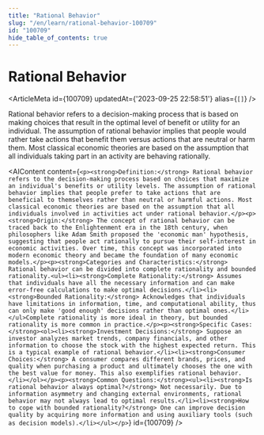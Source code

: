 ```yaml
---
title: "Rational Behavior"
slug: "/en/learn/rational-behavior-100709"
id: "100709"
hide_table_of_contents: true
---
```



# Rational Behavior

<ArticleMeta id={100709} updatedAt={'2023-09-25 22:58:51'} alias={`[]`} />
<div className='border-solid border-b border-t-0 my-4 border-[var(--ifm-color-gray-300)]' />

Rational behavior refers to a decision-making process that is based on making choices that result in the optimal level of benefit or utility for an individual. The assumption of rational behavior implies that people would rather take actions that benefit them versus actions that are neutral or harm them. Most classical economic theories are based on the assumption that all individuals taking part in an activity are behaving rationally.

<AIContent content={`<p><strong>Definition:</strong> Rational behavior refers to the decision-making process based on choices that maximize an individual's benefits or utility levels. The assumption of rational behavior implies that people prefer to take actions that are beneficial to themselves rather than neutral or harmful actions. Most classical economic theories are based on the assumption that all individuals involved in activities act under rational behavior.</p><p><strong>Origin:</strong> The concept of rational behavior can be traced back to the Enlightenment era in the 18th century, when philosophers like Adam Smith proposed the 'economic man' hypothesis, suggesting that people act rationally to pursue their self-interest in economic activities. Over time, this concept was incorporated into modern economic theory and became the foundation of many economic models.</p><p><strong>Categories and Characteristics:</strong> Rational behavior can be divided into complete rationality and bounded rationality.<ul><li><strong>Complete Rationality:</strong> Assumes that individuals have all the necessary information and can make error-free calculations to make optimal decisions.</li><li><strong>Bounded Rationality:</strong> Acknowledges that individuals have limitations in information, time, and computational ability, thus can only make 'good enough' decisions rather than optimal ones.</li></ul>Complete rationality is more ideal in theory, but bounded rationality is more common in practice.</p><p><strong>Specific Cases:</strong><ol><li><strong>Investment Decisions:</strong> Suppose an investor analyzes market trends, company financials, and other information to choose the stock with the highest expected return. This is a typical example of rational behavior.</li><li><strong>Consumer Choices:</strong> A consumer compares different brands, prices, and quality when purchasing a product and ultimately chooses the one with the best value for money. This also exemplifies rational behavior.</li></ol></p><p><strong>Common Questions:</strong><ul><li><strong>Is rational behavior always optimal?</strong> Not necessarily. Due to information asymmetry and changing external environments, rational behavior may not always lead to optimal results.</li><li><strong>How to cope with bounded rationality?</strong> One can improve decision quality by acquiring more information and using auxiliary tools (such as decision models).</li></ul></p>`} id={100709} />

